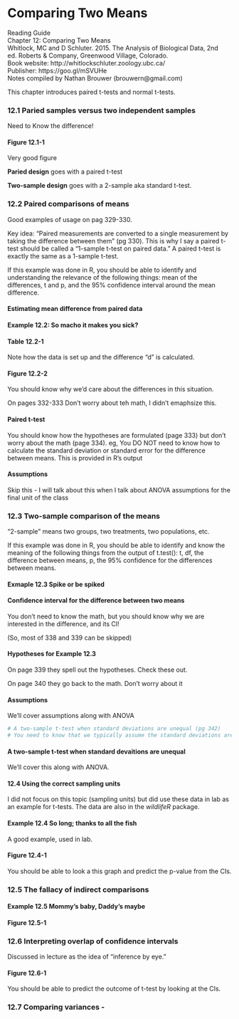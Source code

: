 # Comparing Two Means

| Reading Guide
| Chapter 12: Comparing Two Means
| Whitlock, MC and D Schluter.  2015.  The Analysis of Biological Data, 2nd ed.  Roberts & Company, Greenwood Village, Colorado.  
| Book website: http://whitlockschluter.zoology.ubc.ca/
| Publisher: https://goo.gl/mSVUHe
| Notes compiled by Nathan Brouwer (brouwern@gmail.com)


This chapter introduces paired t-tests and normal t-tests.

### 12.1 Paried samples versus two independent samples

Need to Know the difference!

#### Figure 12.1-1

Very good figure

**Paried design** goes with a paired t-test

**Two-sample design** goes with a 2-sample aka standard t-test.

### 12.2 Paired comparisons of means

Good examples of usage on pag 329-330.

Key idea:
"Paired measurements are converted to a single measurement by taking the difference between them" (pg 330).  This is why I say a paired t-test should be called a "1-sample t-test on paired data." A paired t-test is exactly the same as a 1-sample t-test.


If this example was done in R, you should be able to identify and understanding the relevance of the following things: mean of the differences, t and p,  and the 95% confidence interval around the mean difference.

#### Estimating mean difference from paired data

#### Example 12.2: So macho it makes you sick?

#### Table 12.2-1

Note how the data is set up and the difference "d" is calculated.

#### Figure 12.2-2

You should know why we'd care about the differences in this situation.

On pages 332-333 Don't worry about teh math, I didn't emaphsize this.

#### Paired t-test

You should know how the hypotheses are formulated (page 333) but don't worry about the math (page 334). eg, You DO NOT need to know how to calculate the standard deviation or standard error for the difference between means.  This is provided in R's output

#### Assumptions

Skip this - I will talk about this when I talk about ANOVA assumptions for the final unit of the class


### 12.3 Two-sample comparison of the means

"2-sample" means two groups, two treatments, two populations, etc.

If this example was done in R, you should be able to identify and know the meaning of the following things from the output of t.test(): t, df, the difference between means, p, the 95% confidence for the differences between means.  

#### Exmaple 12.3 Spike or be spiked

#### Confidence interval for the difference between two means

You don't need to know the math, but you should know why we are interested in the difference, and its CI!

(So, most of 338 and 339 can be skipped)

#### Hypotheses for Example 12.3

On page 339 they spell out the hypotheses.  Check these out.

On page 340 they go back to the math.  Don't worry about it

#### Assumptions

We'll cover assumptions along with ANOVA

```r
# A two-sample t-test when standard deviations are unequal (pg 342)
# You need to know that we typically assume the standard deviations are unequal and the default (normal) t-test in R uses a thing called "Welch's approximate t-test" aka "Welch's correction" or "Welch's t-test".  You do not need to know any equations related to this - R will do the math.  However, you should know that this reduces the degrees of freedom (df) and typical results in df that are no a whole number.

```


#### A two-sample t-test when standard devaitions are unequal

We'll cover this along with ANOVA.

#### 12.4 Using the correct sampling units

I did not focus on this topic (sampling units) but did use these data in lab as an example for t-tests.  The data are also in the *wildlifeR* package.

#### Example 12.4 So long; thanks to all the fish

A good example, used in lab.

#### Figure 12.4-1

You should be able to look a this graph and predict the p-value from the CIs.

### 12.5 The fallacy of indirect comparisons


#### Example 12.5 Mommy's baby, Daddy's maybe

#### Figure 12.5-1

### 12.6 Interpreting overlap of confidence intervals

Discussed in lecture as the idea of "inference by eye."

#### Figure 12.6-1

You should be able to predict the outcome of t-test by looking at the CIs.

### 12.7 Comparing variances - 